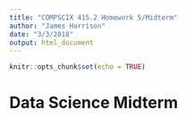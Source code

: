 ```yaml
---
title: "COMPSCIX 415.2 Homework 5/Midterm"
author: "James Harrison"
date: "3/3/2018"
output: html_document
---
```


```r
knitr::opts_chunk$set(echo = TRUE)
```

<h1>Data Science Midterm</h1>
